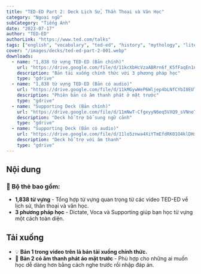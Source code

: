 ```yaml
---
title: "TED-ED Part 2: Deck Lịch Sử, Thần Thoại và Văn Học"
category: "Ngoại ngữ"
subCategory: "Tiếng Anh"
date: "2023-07-17"
author: "TED-ED"
authorLink: "https://www.ted.com/talks"
tags: ["english", "vocabulary", "ted-ed", "history", "mythology", "literature", "intermediate"]
cover: "/images/decks/ted-ed-part-2-001.webp"
downloads:
  - name: "1,838 từ vựng TED-ED (Bản chính)"
    url: "https://drive.google.com/file/d/11kcXbHcVzaABRrn6f_K5fFaqEn1nUFDC/view?usp=sharing"
    description: "Bản tải xuống chính thức với 3 phương pháp học"
    type: "gdrive"
  - name: "1,838 từ vựng TED-ED (Bản có audio)"
    url: "https://drive.google.com/file/d/11kMGywWeP6Wljep4bLNfCYbI8EUT5ekx/view?usp=sharing"
    description: "Phiên bản có âm thanh phát ở mặt trước"
    type: "gdrive"
  - name: "Supporting Deck (Bản chính)"
    url: "https://drive.google.com/file/d/11mNwT-CfgxyyN6eq5VXQ9_sVNneTM5wP/view?usp=sharing"
    description: "Deck hỗ trợ bổ sung ngữ cảnh"
    type: "gdrive"
  - name: "Supporting Deck (Bản có audio)"
    url: "https://drive.google.com/file/d/11lo5znwa4XiYTmEfdRK01O4klDHxulWW/view?usp=sharing"
    description: "Deck hỗ trợ với âm thanh"
    type: "gdrive"
---
```


## Nội dung

### 📌 Bộ thẻ bao gồm:

- **1,838 từ vựng** - Tổng hợp từ vựng quan trọng từ các video TED-ED về lịch sử, thần thoại và văn học.  
- **3 phương pháp học** - Dictate, Voca và Supporting giúp bạn học từ vựng một cách toàn diện.

## Tải xuống

- 💡 **Bản 1 trong video trên là bản tải xuống chính thức.**  
- 🧩 **Bản 2 có âm thanh phát áo mặt trước** - Phù hợp cho những ai muốn học dễ dàng hơn bằng cách nghe trước rồi nhập đáp án.